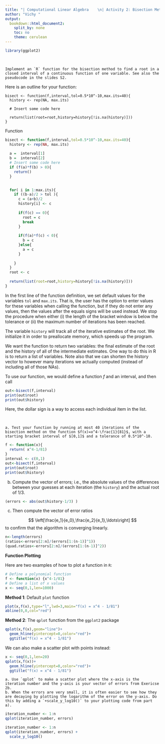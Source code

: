 ```yaml
---
title: "| Computational Linear Algebra    \n| Activity 2: Bisection Method \n"
author: "Vichy "
output:
  bookdown::html_document2:
    split_by: none
    toc: no
    theme: cerulean
---
```


```r
library(ggplot2)
```

\

```exercise
Implement an `R` function for the bisection method to find a root in a closed interval of a continuous function of one variable. See also the pseudocode in the slides S2.

```

Here is an outline for your function:
```
bisect <- function(f,interval,tol=0.5*10^-10,max.its=40){
  history <- rep(NA, max.its) 
  
  # Insert some code here
  
  return(list(root=root,history=history[!is.na(history)]))
}
```
Function 
```r
bisect <- function(f,interval,tol=0.5*10^-10,max.its=40){
  history <- rep(NA, max.its) 
  
  a =  interval[1]
  b =  interval[2]
  # Insert some code here
  if (f(a)*f(b) > 0){
    return()
  }
  

  for( i in 1:max.its){
    if ((b-a)/2 > tol ){
      c = (a+b)/2
      history[i] <- c
      
      if(f(c) == 0){
        root = c
        break
      }
      
      if(f(a)*f(c) < 0){
        b = c
      }else{
        a = c
      }
      
    }
  }
  root <- c
  
  return(list(root=root,history=history[!is.na(history)]))
}
```

In the first line of the function definition, we set default values for the variables `tol` and `max.its`. That is, the user has the option to enter values for these variables when calling the function, but if they do not enter any values, then the values after the equals signs will be used instead. We stop the procedure when either (i)  the length of the bracket window is below the tolerance or (ii) the maximum number of iterations has been reached.

The variable `history` will track all of the iterative estimates of the root. We initialize it in order to preallocate memory, which speeds up the program.

We want the function to return two variables: the final estimate of the root and the history of all of the intermediate estimates. One way to do this in R is to return a list of variables. Note also that we can shorten the history vector to however many iterations we actually computed (instead of including all of those NAs).

To use our function, we would define a function $f$ and an interval, and then call

```r
out<-bisect(f,interval)
print(out$root)
print(out$history)
```

Here, the dollar sign is a way to access each individual item in the list.


\

```exercise
  
a. Test your function by running at most 40 iterations of the bisection method on the function $f(x)=x^4-\frac{1}{81}$, with a starting bracket interval of $[0,1]$ and a tolerance of 0.5*10^-10.   
```

```r

f <- function(x){
  return( x^4-1/81)
}
interval <- c(0,1)
out<-bisect(f,interval)
print(out$root)
print(out$history)


```
b. Compute the vector of errors; i.e., the absolute values of the differences between your guesses at each iteration (the `history`) and the actual root of 1/3.  

```r
(errors <- abs(out$history-1/3) )

```


c. Then compute the vector of error ratios


$$ \left[\frac{e_1}{e_0},\frac{e_2}{e_1},\ldots\right] $$
to confirm that the algorithm is converging linearly.
```r
n<-length(errors)
(ratios<-errors[2:n]/(errors[1:(n-1)]^1))
(quad.ratios<-errors[2:n]/(errors[1:(n-1)]^2))
```




**Function Plotting**

Here are two examples of how to plot a function in `R`:   


```r
# Define a polynomial function
f <- function(x) {x^4-1/81}
# Define a list of x values
x <- seq(0,1,len=1000)
```

**Method 1**: Default `plot` function

```r
plot(x,f(x),type="l",lwd=3,main="f(x) = x^4 - 1/81")
abline(0,0,col="red")
```

**Method 2**: The `qplot` function from the `ggplot2` package

```r
qplot(x,f(x),geom="line")+
  geom_hline(yintercept=0,color="red")+
  ggtitle("f(x) = x^4 - 1/81")
```

We can also make a scatter plot with points instead:
```r
x <- seq(0,1,len=20)
qplot(x,f(x))+
  geom_hline(yintercept=0,color="red")+
  ggtitle("f(x) = x^4 - 1/81")
```

```exercise
   
a. Use `qplot` to make a scatter plot where the x-axis is the iteration number and the y-axis is your vector of errors from Exericse 2b.       
b. When the errors are very small, it is often easier to see how they are decaying by plotting the logarithm of the error on the y-axis. Do this by adding a `+scale_y_log10()` to your plotting code from part a).  

```

```r
iteration_number <- 1:n
qplot(iteration_number, errors)
```
```r
iteration_number <- 1:n
qplot(iteration_number, errors) +
  scale_y_log10()
```


